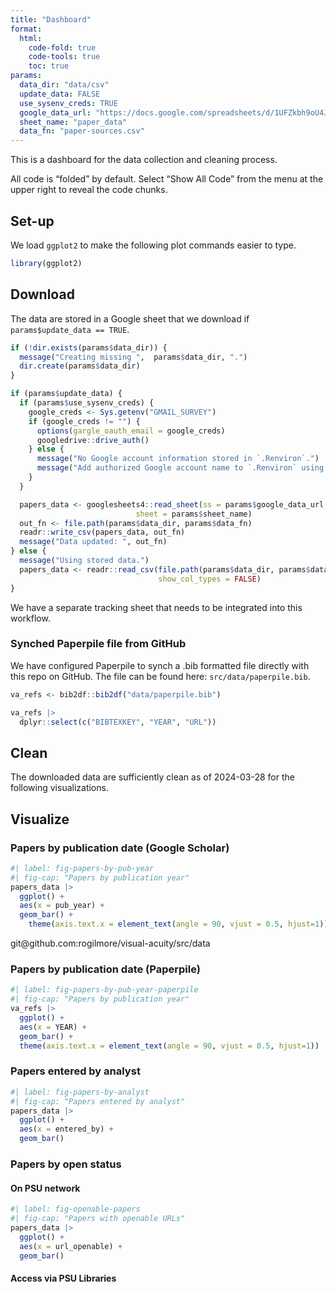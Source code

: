 ```yaml
---
title: "Dashboard"
format:
  html:
    code-fold: true
    code-tools: true
    toc: true
params:
  data_dir: "data/csv"
  update_data: FALSE
  use_sysenv_creds: TRUE
  google_data_url: "https://docs.google.com/spreadsheets/d/1UFZkbh9oU4JHpYsrkDQcNmDyqD4J-qB74dhyMzIkqKs/edit?usp=sharing"
  sheet_name: "paper_data"
  data_fn: "paper-sources.csv"
---
```


This is a dashboard for the data collection and cleaning process.

All code is "folded" by default.
Select "Show All Code" from the menu at the upper right to reveal the code chunks.

## Set-up

We load `ggplot2` to make the following plot commands easier to type.

```r
library(ggplot2)
```

## Download

The data are stored in a Google sheet that we download if `params$update_data == TRUE`.

```r
if (!dir.exists(params$data_dir)) {
  message("Creating missing ",  params$data_dir, ".")
  dir.create(params$data_dir)
}

if (params$update_data) {
  if (params$use_sysenv_creds) {
    google_creds <- Sys.getenv("GMAIL_SURVEY")
    if (google_creds != "") {
      options(gargle_oauth_email = google_creds)
      googledrive::drive_auth()
    } else {
      message("No Google account information stored in `.Renviron`.")
      message("Add authorized Google account name to `.Renviron` using `usethist::edit_r_environ()`.")
    }
  }

  papers_data <- googlesheets4::read_sheet(ss = params$google_data_url,
                            sheet = params$sheet_name)
  out_fn <- file.path(params$data_dir, params$data_fn)
  readr::write_csv(papers_data, out_fn)
  message("Data updated: ", out_fn)
} else {
  message("Using stored data.")
  papers_data <- readr::read_csv(file.path(params$data_dir, params$data_fn),
                                 show_col_types = FALSE)
}
```

::: {.callout-note}

We have a separate tracking sheet that needs to be integrated into this workflow.

:::

### Synched Paperpile file from GitHub

We have configured Paperpile to synch a .bib formatted file directly with this repo on GitHub.
The file can be found here: `src/data/paperpile.bib`.

```r
va_refs <- bib2df::bib2df("data/paperpile.bib")

va_refs |>
  dplyr::select(c("BIBTEXKEY", "YEAR", "URL"))
```

## Clean

The downloaded data are sufficiently clean as of 2024-03-28 for the following visualizations.

## Visualize

### Papers by publication date (Google Scholar)

```r
#| label: fig-papers-by-pub-year
#| fig-cap: "Papers by publication year"
papers_data |>
  ggplot() +
  aes(x = pub_year) +
  geom_bar() +
    theme(axis.text.x = element_text(angle = 90, vjust = 0.5, hjust=1))
```

git@github.com:rogilmore/visual-acuity/src/data

### Papers by publication date (Paperpile)

```r
#| label: fig-papers-by-pub-year-paperpile
#| fig-cap: "Papers by publication year"
va_refs |>
  ggplot() +
  aes(x = YEAR) +
  geom_bar() +
  theme(axis.text.x = element_text(angle = 90, vjust = 0.5, hjust=1))
```

### Papers entered by analyst

```r
#| label: fig-papers-by-analyst
#| fig-cap: "Papers entered by analyst"
papers_data |>
  ggplot() +
  aes(x = entered_by) +
  geom_bar()
```


### Papers by open status

#### On PSU network
  
```r
#| label: fig-openable-papers
#| fig-cap: "Papers with openable URLs"
papers_data |>
  ggplot() +
  aes(x = url_openable) +
  geom_bar()
```
  
#### Access via PSU Libraries
